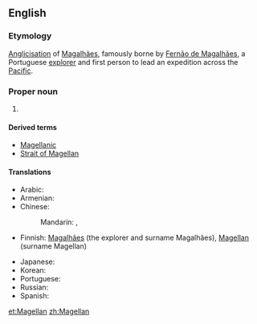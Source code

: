 ==English==
{{wikipedia}}

===Etymology===
[[anglicisation|Anglicisation]] of {{etyl|pt|en}} [[Magalhães]], famously borne by [[w:Fernão de Magalhães|Fernão de Magalhães]], a Portuguese [[explorer]] and first person to lead an expedition across the [[Pacific]]. 

===Proper noun===
{{en-proper noun|-|s}}

# {{surname}}

====Derived terms====
* [[Magellanic]]
* [[Strait of Magellan]]

====Translations====
{{trans-top|surname}}
* Arabic: {{t-|ar|ماجلان|m|tr=majilaan, magilaan|sc=Arab}}
* Armenian: {{t-|hy|Մագելան|tr=Magelan}}
* Chinese:
*: Mandarin: {{t|zh|麥哲倫|sc=Hani}}, {{t|zh|麦哲伦|tr=Màizhélún|sc=Hani}}
* Finnish: [[Magalhães]] (the explorer and surname Magalhães), [[Magellan]] (surname Magellan)
{{trans-mid}}
* Japanese: {{t-|ja|マゼラン|tr=Mazeran|sc=Jpan}}
* Korean: {{t-|ko|마젤란|tr=Majellan|sc=Kore}}
* Portuguese: {{t-|pt|Magalhães|m}}
* Russian: {{t-|ru|Магеллан|m|tr=Magellán}}
* Spanish: {{t-|es|Magallanes|m}}
{{trans-bottom}}

[[et:Magellan]]
[[zh:Magellan]]